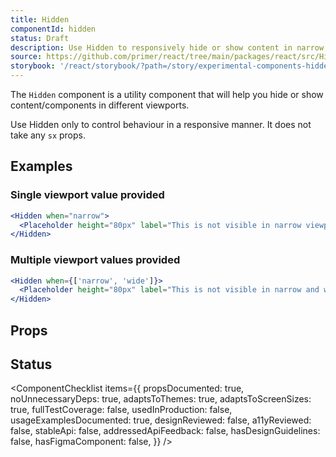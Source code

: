 ```yaml
---
title: Hidden
componentId: hidden
status: Draft
description: Use Hidden to responsively hide or show content in narrow, regular and wide viewports.
source: https://github.com/primer/react/tree/main/packages/react/src/Hidden/index.tsx
storybook: '/react/storybook/?path=/story/experimental-components-hidden--playground'
---
```



The `Hidden` component is a utility component that will help you hide or show content/components in different viewports.

<Note>Use Hidden only to control behaviour in a responsive manner. It does not take any `sx` props.</Note>

## Examples

### Single viewport value provided

```jsx live experimental
<Hidden when="narrow">
  <Placeholder height="80px" label="This is not visible in narrow viewport" />
</Hidden>
```

### Multiple viewport values provided

```jsx live experimental
<Hidden when={['narrow', 'wide']}>
  <Placeholder height="80px" label="This is not visible in narrow and wide viewport" />
</Hidden>
```

## Props

<ComponentProps data={data} />

## Status

<ComponentChecklist
  items={{
    propsDocumented: true,
    noUnnecessaryDeps: true,
    adaptsToThemes: true,
    adaptsToScreenSizes: true,
    fullTestCoverage: false,
    usedInProduction: false,
    usageExamplesDocumented: true,
    designReviewed: false,
    a11yReviewed: false,
    stableApi: false,
    addressedApiFeedback: false,
    hasDesignGuidelines: false,
    hasFigmaComponent: false,
  }}
/>
